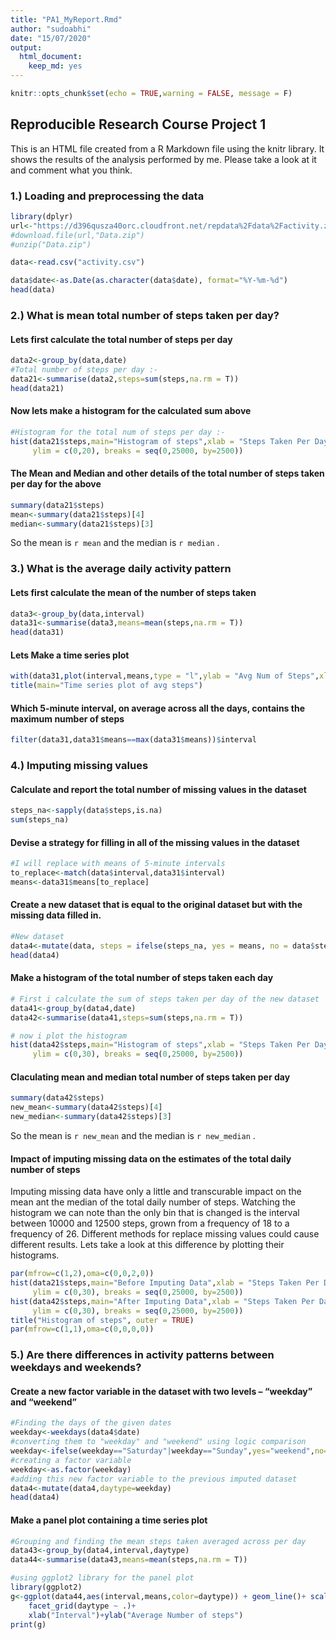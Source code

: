 ```yaml
---
title: "PA1_MyReport.Rmd"
author: "sudoabhi"
date: "15/07/2020"
output: 
  html_document: 
    keep_md: yes
---
```


```r
knitr::opts_chunk$set(echo = TRUE,warning = FALSE, message = F)
```

## Reproducible Research Course Project 1

This is an HTML file created from a R Markdown file using the knitr library.
It shows the results of the analysis performed by me.
Please take a look at it and comment what you think.

### 1.) Loading and preprocessing the data

```r
library(dplyr)
url<-"https://d396qusza40orc.cloudfront.net/repdata%2Fdata%2Factivity.zip"
#download.file(url,"Data.zip")
#unzip("Data.zip")

data<-read.csv("activity.csv")

data$date<-as.Date(as.character(data$date), format="%Y-%m-%d")
head(data)

```


### 2.) What is mean total number of steps taken per day?

#### Lets first calculate the total number of steps per day
```r
data2<-group_by(data,date)
#Total number of steps per day :-
data21<-summarise(data2,steps=sum(steps,na.rm = T))
head(data21)

```

#### Now lets make a histogram for the calculated sum above
```r

#Histogram for the total num of steps per day :-
hist(data21$steps,main="Histogram of steps",xlab = "Steps Taken Per Day",col = "Red",
     ylim = c(0,20), breaks = seq(0,25000, by=2500))

```

#### The Mean and Median and other details of the total number of steps taken per day for the above 
```r

summary(data21$steps)
mean<-summary(data21$steps)[4]
median<-summary(data21$steps)[3]

```

So the mean is `r mean` and the median is `r median` .

### 3.) What is the average daily activity pattern

#### Lets first calculate the mean of the number of steps taken
```r

data3<-group_by(data,interval)
data31<-summarise(data3,means=mean(steps,na.rm = T))
head(data31)

```

#### Lets Make a time series plot 
```r

with(data31,plot(interval,means,type = "l",ylab = "Avg Num of Steps",xlab = "5-Minute Interval"))
title(main="Time series plot of avg steps")

```

#### Which 5-minute interval, on average across all the days, contains the maximum number of steps
```r

filter(data31,data31$means==max(data31$means))$interval

```


### 4.) Imputing missing values

#### Calculate and report the total number of missing values in the dataset 
```r

steps_na<-sapply(data$steps,is.na)
sum(steps_na)

```

#### Devise a strategy for filling in all of the missing values in the dataset
```r

#I will replace with means of 5-minute intervals
to_replace<-match(data$interval,data31$interval)
means<-data31$means[to_replace]

```

#### Create a new dataset that is equal to the original dataset but with the missing data filled in.
```r
#New dataset
data4<-mutate(data, steps = ifelse(steps_na, yes = means, no = data$steps))
head(data4)

```

#### Make a histogram of the total number of steps taken each day
```r
# First i calculate the sum of steps taken per day of the new dataset 
data41<-group_by(data4,date)
data42<-summarise(data41,steps=sum(steps,na.rm = T))

# now i plot the histogram
hist(data42$steps,main="Histogram of steps",xlab = "Steps Taken Per Day",col = "Blue",
     ylim = c(0,30), breaks = seq(0,25000, by=2500))

```

#### Claculating mean and median total number of steps taken per day
```r

summary(data42$steps)
new_mean<-summary(data42$steps)[4]
new_median<-summary(data42$steps)[3]

```

So the mean is `r new_mean` and the median is `r new_median` .

#### Impact of imputing missing data on the estimates of the total daily number of steps

Imputing missing data have only a little and transcurable impact on the mean ant the median of the total daily number of steps. Watching the histogram we can note than the only bin that is changed is the interval between 10000 and 12500 steps, grown from a frequency of 18 to a frequency of 26. Different methods for replace missing values could cause different results.
Lets take a look at this difference by plotting their histograms.

```r

par(mfrow=c(1,2),oma=c(0,0,2,0))
hist(data21$steps,main="Before Imputing Data",xlab = "Steps Taken Per Day",col = "Red",
     ylim = c(0,30), breaks = seq(0,25000, by=2500))
hist(data42$steps,main="After Imputing Data",xlab = "Steps Taken Per Day",col = "Blue",
     ylim = c(0,30), breaks = seq(0,25000, by=2500))
title("Histogram of steps", outer = TRUE)
par(mfrow=c(1,1),oma=c(0,0,0,0))

```


### 5.) Are there differences in activity patterns between weekdays and weekends?

#### Create a new factor variable in the dataset with two levels – “weekday” and “weekend”

```r
#Finding the days of the given dates
weekday<-weekdays(data4$date)
#converting them to "weekday" and "weekend" using logic comparison
weekday<-ifelse(weekday=="Saturday"|weekday=="Sunday",yes="weekend",no="weekday")
#creating a factor variable
weekday<-as.factor(weekday)
#adding this new factor variable to the previous imputed dataset
data4<-mutate(data4,daytype=weekday)
head(data4)

```

#### Make a panel plot containing a time series plot

```r
#Grouping and finding the mean steps taken averaged across per day 
data43<-group_by(data4,interval,daytype)
data44<-summarise(data43,means=mean(steps,na.rm = T))

#using ggplot2 library for the panel plot
library(ggplot2)
g<-ggplot(data44,aes(interval,means,color=daytype)) + geom_line()+ scale_color_manual(values = c("red","blue")) +
    facet_grid(daytype ~ .)+
    xlab("Interval")+ylab("Average Number of steps")
print(g)

```

